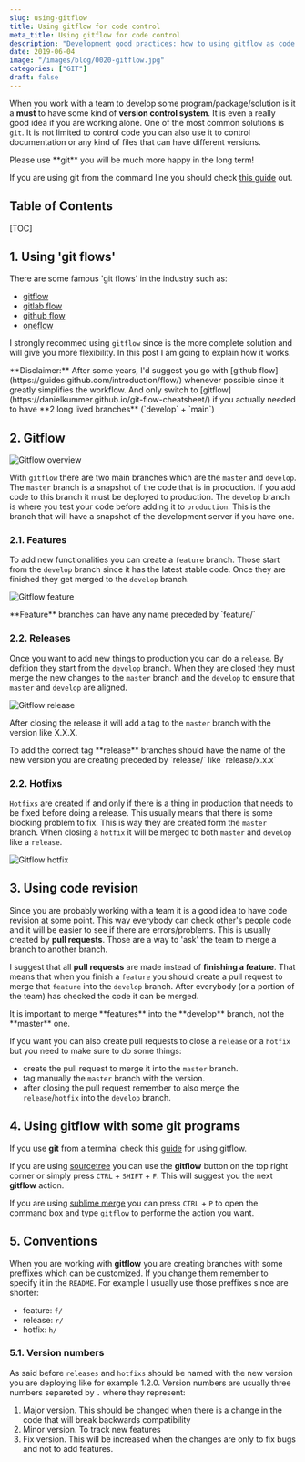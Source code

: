```yaml
---
slug: using-gitflow
title: Using gitflow for code control
meta_title: Using gitflow for code control
description: "Development good practices: how to using gitflow as code control."
date: 2019-06-04
image: "/images/blog/0020-gitflow.jpg"
categories: ["GIT"]
draft: false
---
```


When you work with a team to develop some program/package/solution is it a **must** to have some kind of **version control system**.
It is even a really good idea if you are working alone. One of the most common solutions is `git`.
It is not limited to control code you can also use it to control documentation or any kind of files that can have different versions.

<Notice type="warning">
  Please use **git** you will be much more happy in the long term!
</Notice>

If you are using git from the command line you should check [this guide](http://rogerdudler.github.io/git-guide/) out.

## Table of Contents

[TOC]

## 1. Using 'git flows'

There are some famous 'git flows' in the industry such as:

* [gitflow](https://danielkummer.github.io/git-flow-cheatsheet/)
* [gitlab flow](https://about.gitlab.com/2014/09/29/gitlab-flow/)
* [github flow](https://guides.github.com/introduction/flow/)
* [oneflow](https://www.endoflineblog.com/oneflow-a-git-branching-model-and-workflow)

I strongly recommed using `gitflow` since is the more complete solution and will give you more flexibility.
In this post I am going to explain how it works.

<Notice type="error">
  **Disclaimer:** After some years, I'd suggest you go with [github flow](https://guides.github.com/introduction/flow/) whenever possible since it greatly simplifies the workflow.
  And only switch to [gitflow](https://danielkummer.github.io/git-flow-cheatsheet/) if you actually needed to have **2 long lived branches** (`develop` + `main`)
</Notice>


## 2. Gitflow

![Gitflow overview](../../images/posts/2019/0022-gitflow_overview.png)

With `gitflow` there are two main branches which are the `master` and `develop`.
The `master` branch is a snapshot of the code that is in production.
If you add code to this branch it must be deployed to production.
The `develop` branch is where you test your code before adding it to `production`.
This is the branch that will have a snapshot of the development server if you have one.

### 2.1. Features

To add new functionalities you can create a `feature` branch.
Those start from the `develop` branch since it has the latest stable code.
Once they are finished they get merged to the `develop` branch.

![Gitflow feature](../../images/posts/2019/0020-gitflow_feature.png)

<Notice type="info">
  **Feature** branches can have any name preceded by `feature/`
</Notice>

### 2.2. Releases

Once you want to add new things to production you can do a `release`.
By defition they start from the `develop` branch.
When they are closed they must merge the new changes to the `master` branch and the `develop` to ensure that `master` and `develop` are aligned.

![Gitflow release](../../images/posts/2019/0020-gitflow_release.png)

After closing the release it will add a tag to the `master` branch with the version like X.X.X.

<Notice type="info">
  To add the correct tag **release** branches should have the name of the new version you are creating preceded by `release/` like `release/x.x.x`
</Notice>

### 2.2. Hotfixs

`Hotfixs` are created if and only if there is a thing in production that needs to be fixed before doing a release.
This usually means that there is some blocking problem to fix. This is way they are created form the `master` branch.
When closing a `hotfix` it will be merged to both `master` and `develop` like a `release`.

![Gitflow hotfix](../../images/posts/2019/0020-gitflow_hotfix.png)

## 3. Using code revision

Since you are probably working with a team it is a good idea to have code revision at some point.
This way everybody can check other's people code and it will be easier to see if there are errors/problems.
This is usually created by **pull requests**. Those are a way to 'ask' the team to merge a branch to another branch.

I suggest that all **pull requests** are made instead of **finishing a feature**.
That means that when you finish a `feature` you should create a pull request to merge that `feature` into the `develop` branch.
After everybody (or a portion of the team) has checked the code it can be merged.

<Notice type="warning">
  It is important to merge **features** into the **develop** branch, not the **master** one.
</Notice>

If you want you can also create pull requests to close a `release` or a `hotfix` but you need to make sure to do some things:

* create the pull request to merge it into the `master` branch.
* tag manually the `master` branch with the version.
* after closing the pull request remember to also merge the `release`/`hotfix` into the `develop` branch.


## 4. Using gitflow with some git programs

If you use **git** from a terminal check this [guide](https://danielkummer.github.io/git-flow-cheatsheet/) for using gitflow.

If you are using [sourcetree](https://www.sourcetreeapp.com/) you can use the **gitflow** button on the top right corner or simply press `CTRL` + `SHIFT` + `F`.
This will suggest you the next **gitflow** action.

If you are using [sublime merge](https://www.sublimemerge.com/) you can press `CTRL` + `P` to open the command box and type `gitflow` to performe the action you want.

## 5. Conventions

When you are working with **gitflow** you are creating branches with some preffixes which can be customized.
If you change them remember to specify it in the `README`. For example I usually use those preffixes since are shorter:

* feature: `f/`
* release: `r/`
* hotfix: `h/`

### 5.1. Version numbers

As said before `releases` and `hotfixs` should be named with the new version you are deploying like for example 1.2.0.
Version numbers are usually three numbers separeted by `.` where they represent:

1. Major version. This should be changed when there is a change in the code that will break backwards compatibility
2. Minor version. To track new features
3. Fix version. This will be increased when the changes are only to fix bugs and not to add features.
